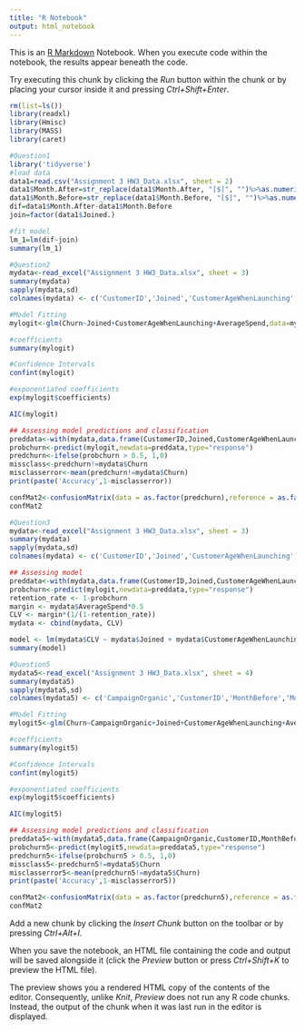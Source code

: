 ---
title: "R Notebook"
output: html_notebook
---

This is an [R Markdown](http://rmarkdown.rstudio.com) Notebook. When you execute code within the notebook, the results appear beneath the code. 

Try executing this chunk by clicking the *Run* button within the chunk or by placing your cursor inside it and pressing *Ctrl+Shift+Enter*. 

```{r}
rm(list=ls())
library(readxl)
library(Hmisc)
library(MASS)
library(caret)
```


```{r}
#Question1
library('tidyverse')
#load data
data1=read.csv("Assignment 3 HW3_Data.xlsx", sheet = 2)
data1$Month.After=str_replace(data1$Month.After, "[$]", "")%>%as.numeric()
data1$Month.Before=str_replace(data1$Month.Before, "[$]", "")%>%as.numeric()
dif=data1$Month.After-data1$Month.Before
join=factor(data1$Joined.)

#fit model
lm_1=lm(dif~join)
summary(lm_1)
```


```{r}
#Question2
mydata<-read_excel("Assignment 3 HW3_Data.xlsx", sheet = 3)
summary(mydata)
sapply(mydata,sd)
colnames(mydata) <- c('CustomerID','Joined','CustomerAgeWhenLaunching','Churn','AverageSpend')

#Model Fitting
mylogit<-glm(Churn~Joined+CustomerAgeWhenLaunching+AverageSpend,data=mydata,family=binomial(link="logit"))

#coefficients
summary(mylogit)

#Confidence Intervals
confint(mylogit)

#exponentiated coefficients
exp(mylogit$coefficients)

AIC(mylogit)

## Assessing model predictions and classification
preddata<-with(mydata,data.frame(CustomerID,Joined,CustomerAgeWhenLaunching,AverageSpend))
probchurn<-predict(mylogit,newdata=preddata,type="response")
predchurn<-ifelse(probchurn > 0.5, 1,0)
missclass<-predchurn!=mydata$Churn
misclasserror<-mean(predchurn!=mydata$Churn)
print(paste('Accuracy',1-misclasserror))

confMat2<-confusionMatrix(data = as.factor(predchurn),reference = as.factor(mydata$Churn),positive = "1")
confMat2
```


```{r}
#Question3
mydata<-read_excel("Assignment 3 HW3_Data.xlsx", sheet = 3)
summary(mydata)
sapply(mydata,sd)
colnames(mydata) <- c('CustomerID','Joined','CustomerAgeWhenLaunching','Churn','AverageSpend')

## Assessing model
preddata<-with(mydata,data.frame(CustomerID,Joined,CustomerAgeWhenLaunching,AverageSpend))
probchurn<-predict(mylogit,newdata=preddata,type="response")
retention_rate <- 1-probchurn
margin <- mydata$AverageSpend*0.5
CLV <- margin*(1/(1-retention_rate))
mydata <- cbind(mydata, CLV)

model <- lm(mydata$CLV ~ mydata$Joined + mydata$CustomerAgeWhenLaunching + mydata$AverageSpend)
summary(model)
```


```{r}
#Question5
mydata5<-read_excel("Assignment 3 HW3_Data.xlsx", sheet = 4)
summary(mydata5)
sapply(mydata5,sd)
colnames(mydata5) <- c('CampaignOrganic','CustomerID','MonthBefore','MonthAfter','CustomerAgeWhenLaunching','Joined','Churn','AverageSpend')

#Model Fitting
mylogit5<-glm(Churn~CampaignOrganic+Joined+CustomerAgeWhenLaunching+AverageSpend,data=mydata5,family=binomial(link="logit"))

#coefficients
summary(mylogit5)

#Confidence Intervals
confint(mylogit5)

#exponentiated coefficients
exp(mylogit5$coefficients)

AIC(mylogit5)

## Assessing model predictions and classification
preddata5<-with(mydata5,data.frame(CampaignOrganic,CustomerID,MonthBefore,MonthAfter,CustomerAgeWhenLaunching,Joined,AverageSpend))
probchurn5<-predict(mylogit5,newdata=preddata5,type="response")
predchurn5<-ifelse(probchurn5 > 0.5, 1,0)
missclass5<-predchurn5!=mydata5$Churn
misclasserror5<-mean(predchurn5!=mydata5$Churn)
print(paste('Accuracy',1-misclasserror5))

confMat2<-confusionMatrix(data = as.factor(predchurn5),reference = as.factor(mydata5$Churn),positive = "1")
confMat2
```

Add a new chunk by clicking the *Insert Chunk* button on the toolbar or by pressing *Ctrl+Alt+I*.

When you save the notebook, an HTML file containing the code and output will be saved alongside it (click the *Preview* button or press *Ctrl+Shift+K* to preview the HTML file).

The preview shows you a rendered HTML copy of the contents of the editor. Consequently, unlike *Knit*, *Preview* does not run any R code chunks. Instead, the output of the chunk when it was last run in the editor is displayed.
